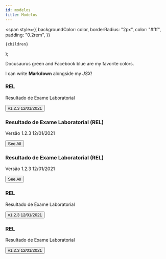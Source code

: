 ```yaml
---
id: modelos
title: Modelos
---
```


  <span
    style={{
      backgroundColor: color,
      borderRadius: "2px",
      color: "#fff",
      padding: "0.2rem",
    }}
  >
    {children}
  </span>
);

<Highlight color="#25c2a0">Docusaurus green</Highlight> and <Highlight color="#1877F2">
  Facebook blue
</Highlight> are my favorite colors.

I can write **Markdown** alongside my _JSX_!

<div className="container">
  <div className="row margin-top--md">
<div className="card-demo col">
  <div className="card">
    <div className="card__header">
      <h3>REL</h3>
    </div>
    <div className="card__body">
      <p>
        Resultado de Exame Laboratorial
      </p>
    </div>
    <div className="card__footer">
      <button className="button button--secondary button--block">v1.2.3 12/01/2021</button>
    </div>
  </div>
</div>

<div className="card-demo col">
  <div className="card">
    <div className="card__header">
      <h3>Resultado de Exame Laboratorial (REL)</h3>
    </div>
    <div className="card__body">
      <p>Versão 1.2.3 12/01/2021</p>
    </div>
    <div className="card__footer">
      <button className="button button--secondary button--block">
        See All
      </button>
    </div>
  </div>
</div>

<div className="card-demo col">
  <div className="card">
    <div className="card__header">
      <h3>Resultado de Exame Laboratorial (REL)</h3>
    </div>
    <div className="card__body">
      <p>Versão 1.2.3 12/01/2021</p>
    </div>
    <div className="card__footer">
      <button className="button button--secondary button--block">
        See All
      </button>
    </div>
  </div>
</div>

  </div>

  <div className="row margin-top--md">
  <div className="card-demo col">
  <div className="card">
    <div className="card__header">
      <h3>REL</h3>
    </div>
    <div className="card__body">
      <p>
        Resultado de Exame Laboratorial
      </p>
    </div>
    <div className="card__footer">
      <button className="button button--secondary button--block">v1.2.3 12/01/2021</button>
    </div>
  </div>
</div>
<div className="card-demo col">
  <div className="card">
    <div className="card__header">
      <h3>REL</h3>
    </div>
    <div className="card__body">
      <p>
        Resultado de Exame Laboratorial
      </p>
    </div>
    <div className="card__footer">
      <button className="button button--secondary button--block">v1.2.3 12/01/2021</button>
    </div>
  </div>
</div>
  </div>
</div>
